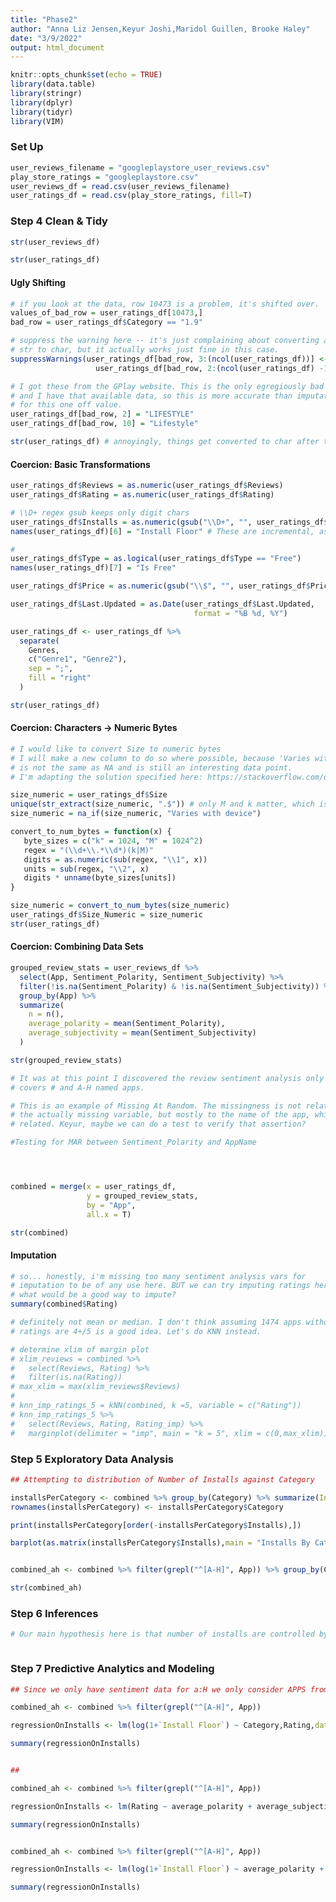 ```yaml
---
title: "Phase2"
author: "Anna Liz Jensen,Keyur Joshi,Maridol Guillen, Brooke Haley"
date: "3/9/2022"
output: html_document
---
```


```r
knitr::opts_chunk$set(echo = TRUE)
library(data.table)
library(stringr)
library(dplyr)
library(tidyr)
library(VIM)
```

### Set Up

```r
user_reviews_filename = "googleplaystore_user_reviews.csv"
play_store_ratings = "googleplaystore.csv"
user_reviews_df = read.csv(user_reviews_filename)
user_ratings_df = read.csv(play_store_ratings, fill=T)
```

### Step 4 Clean & Tidy

```r
str(user_reviews_df)

```

```r
str(user_ratings_df)
```

#### Ugly Shifting

```r
# if you look at the data, row 10473 is a problem, it's shifted over. 
values_of_bad_row = user_ratings_df[10473,]
bad_row = user_ratings_df$Category == "1.9"

# suppress the warning here -- it's just complaining about converting a 
# str to char, but it actually works just fine in this case. 
suppressWarnings(user_ratings_df[bad_row, 3:(ncol(user_ratings_df))] <-
                   user_ratings_df[bad_row, 2:(ncol(user_ratings_df) -1)])

# I got these from the GPlay website. This is the only egregiously bad row, 
# and I have that available data, so this is more accurate than imputation
# for this one off value.
user_ratings_df[bad_row, 2] = "LIFESTYLE"
user_ratings_df[bad_row, 10] = "Lifestyle"

str(user_ratings_df) # annoyingly, things get converted to char after the shift. 
```

#### Coercion: Basic Transformations

```r

user_ratings_df$Reviews = as.numeric(user_ratings_df$Reviews)
user_ratings_df$Rating = as.numeric(user_ratings_df$Rating)

# \\D+ regex gsub keeps only digit chars
user_ratings_df$Installs = as.numeric(gsub("\\D+", "", user_ratings_df$Installs))
names(user_ratings_df)[6] = "Install Floor" # These are incremental, assume floors

# 
user_ratings_df$Type = as.logical(user_ratings_df$Type == "Free")
names(user_ratings_df)[7] = "Is Free"

user_ratings_df$Price = as.numeric(gsub("\\$", "", user_ratings_df$Price))

user_ratings_df$Last.Updated = as.Date(user_ratings_df$Last.Updated, 
                                         format = "%B %d, %Y")

user_ratings_df <- user_ratings_df %>%
  separate(
    Genres,
    c("Genre1", "Genre2"),
    sep = ";",
    fill = "right"
  )

str(user_ratings_df)
```

#### Coercion: Characters -> Numeric Bytes

```r

# I would like to convert Size to numeric bytes
# I will make a new column to do so where possible, because 'Varies with device'
# is not the same as NA and is still an interesting data point. 
# I'm adapting the solution specified here: https://stackoverflow.com/questions/10910688/converting-kilobytes-megabytes-etc-to-bytes-in-r

size_numeric = user_ratings_df$Size
unique(str_extract(size_numeric, ".$")) # only M and k matter, which is great
size_numeric = na_if(size_numeric, "Varies with device")

convert_to_num_bytes = function(x) {
   byte_sizes = c("k" = 1024, "M" = 1024^2)
   regex = "(\\d+\\.*\\d*)(k|M)"
   digits = as.numeric(sub(regex, "\\1", x))
   units = sub(regex, "\\2", x)
   digits * unname(byte_sizes[units])
}

size_numeric = convert_to_num_bytes(size_numeric)
user_ratings_df$Size_Numeric = size_numeric
str(user_ratings_df)
```

#### Coercion: Combining Data Sets

```r
grouped_review_stats = user_reviews_df %>%
  select(App, Sentiment_Polarity, Sentiment_Subjectivity) %>%
  filter(!is.na(Sentiment_Polarity) & !is.na(Sentiment_Subjectivity)) %>%
  group_by(App) %>%
  summarize(
    n = n(), 
    average_polarity = mean(Sentiment_Polarity),
    average_subjectivity = mean(Sentiment_Subjectivity)
  )

str(grouped_review_stats)

# It was at this point I discovered the review sentiment analysis only
# covers # and A-H named apps. 

# This is an example of Missing At Random. The missingness is not related to
# the actually missing variable, but mostly to the name of the app, which is
# related. Keyur, maybe we can do a test to verify that assertion?

#Testing for MAR between Sentiment_Polarity and AppName




combined = merge(x = user_ratings_df, 
                 y = grouped_review_stats,
                 by = "App",
                 all.x = T)

str(combined)
```

#### Imputation

```r
# so... honestly, i'm missing too many sentiment analysis vars for 
# imputation to be of any use here. BUT we can try imputing ratings here!
# what would be a good way to impute?
summary(combined$Rating)

# definitely not mean or median. I don't think assuming 1474 apps without 
# ratings are 4+/5 is a good idea. Let's do KNN instead. 

# determine xlim of margin plot
# xlim_reviews = combined %>%
#   select(Reviews, Rating) %>%
#   filter(is.na(Rating))
# max_xlim = max(xlim_reviews$Reviews)
# 
# knn_imp_ratings_5 = kNN(combined, k =5, variable = c("Rating"))
# knn_imp_ratings_5 %>%
#   select(Reviews, Rating, Rating_imp) %>%
#   marginplot(delimiter = "imp", main = "k = 5", xlim = c(0,max_xlim))


```

### Step 5 Exploratory Data Analysis

```r
## Attempting to distribution of Number of Installs against Category 

installsPerCategory <- combined %>% group_by(Category) %>% summarize(Installs=sum(`Install Floor`))
rownames(installsPerCategory) <- installsPerCategory$Category

print(installsPerCategory[order(-installsPerCategory$Installs),])

barplot(as.matrix(installsPerCategory$Installs),main = "Installs By Category",xlab ="Category",ylab="Installs",col="blue",beside=TRUE)


combined_ah <- combined %>% filter(grepl("^[A-H]", App)) %>% group_by(Category) %>% summarize( median_polarity = median(average_polarity, na.rm = TRUE), median_subjectivity = median(average_subjectivity, na.rm = TRUE))

str(combined_ah)

```

### Step 6 Inferences

```r

# Our main hypothesis here is that number of installs are controlled by free vs paid [we will use Price columns instead of isFree, rating and last_updated ( people won't install apps that haven't been updated in a while , no of reviews )



```


### Step 7 Predictive Analytics and Modeling

```r
## Since we only have sentiment data for a:H we only consider APPS from A -> H )

combined_ah <- combined %>% filter(grepl("^[A-H]", App))

regressionOnInstalls <- lm(log(1+`Install Floor`) ~ Category,Rating,data = combined ,na.action = `na.exclude` )

summary(regressionOnInstalls)


## 

combined_ah <- combined %>% filter(grepl("^[A-H]", App))

regressionOnInstalls <- lm(Rating ~ average_polarity + average_subjectivity ,data = combined_ah ,na.action = `na.exclude` )

summary(regressionOnInstalls)


combined_ah <- combined %>% filter(grepl("^[A-H]", App))

regressionOnInstalls <- lm(log(1+`Install Floor`) ~ average_polarity + average_subjectivity ,data = combined_ah ,na.action = `na.exclude` )

summary(regressionOnInstalls)


```
